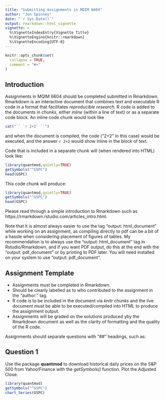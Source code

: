```yaml
---
title: "Submitting Assignments in MQIM 6604"
author: "Jon Spinney"
date: "`r Sys.Date()`"
output: rmarkdown::html_vignette
vignette: >
  %\VignetteIndexEntry{Vignette Title}
  %\VignetteEngine{knitr::rmarkdown}
  %\VignetteEncoding{UTF-8}
---
```


```r
knitr::opts_chunk$set(
  collapse = TRUE,
  comment = "#>"
)
```

## Introduction

Assignments in MQIM 6604 should be completed submitted in Rmarkdown. Rmarkdown is an interactive document that combines text and executable R code in a format that facilitates *reproducible research*. R code is added to the documents in *chunks*, either *inline* (within a line of text) or as a separate code block. An inline code chunk would look like 

```r
cat("`` `r 2+2` ``")
```

and when the document is compiled, the code ("2+2" in this case) would be executed, and the answer `r 2+2` would show inline in the block of text.

Code that is included in a separate chunk will (when rendered into HTML) look like:

```r
library(quantmod,quietly=TRUE)
getSymbols("^GSPC")
head(GSPC)
```

This code chunk will produce:

```r
library(quantmod,quietly=TRUE)
getSymbols("^GSPC")
head(GSPC)
```

Please read through a simple introduction to Rmarkdown such as https://rmarkdown.rstudio.com/articles_intro.html.

Note that it is almost always easier to use the tag "output: html_document" while working on an assignment, as compiling directly to pdf can be a bit of a hassle when considering placement of figures of tables. My recommendation is to always use the "output: html_document" tag in Rstudio/Rmarkdown, and if you want PDF output, do this at the end with the "output: pdf_document" or by printing to PDF later. You will need  \LaTeX installed on your system to use "output: pdf_document".

## Assignment Template

- Assignments must be completed in Rmarkdown.
- Should be clearly labelled as to who contributed to the assignment in the "author:" tag.
- R code is to be included in the document via *knitr chunks* and the live document must be able to be executed/compiled into HTML to produce the assignment output.
- Assignments will be graded on the solutions produced yby the Rmarkdown document as well as the clarity of formatting and the quality of the R code.

Assignments should separate questions with "##" headings, such as:

## Question 1

Use the package **quantmod** to download historical daily prices on the S&P 500 from Yahoo!Finance with the *getSymbols()* function. Plot the Adjusted Close.

```r
library(quantmod)
getSymbols("^GSPC")
chart_Series(GSPC)
```


